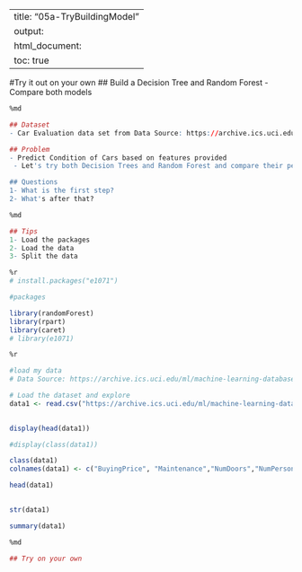 
---
title: "05a-TryBuildingModel"
output:
  html_document:
    toc: true
---


#Try it out on your own
## Build a Decision Tree and Random Forest - Compare both models

```r
%md

## Dataset
- Car Evaluation data set from Data Source: https://archive.ics.uci.edu/ml/machine-learning-databases/car/

## Problem
- Predict Condition of Cars based on features provided
 - Let's try both Decision Trees and Random Forest and compare their performance

## Questions
1- What is the first step?  
2- What's after that?   
```


```r
%md

## Tips
1- Load the packages
2- Load the data
3- Split the data
```


```r
%r
# install.packages("e1071")
```


```r
#packages

library(randomForest)
library(rpart)
library(caret)
# library(e1071)
```


```r
%r

#load my data
# Data Source: https://archive.ics.uci.edu/ml/machine-learning-databases/car/

# Load the dataset and explore
data1 <- read.csv("https://archive.ics.uci.edu/ml/machine-learning-databases/car/car.data", header = TRUE)
 

```


```r
display(head(data1))

#display(class(data1))
```


```r
class(data1)
colnames(data1) <- c("BuyingPrice", "Maintenance","NumDoors","NumPersons", "BootSpace","Safety","Condition")

```


```r
head(data1)
 

```


```r
str(data1)
```


```r
summary(data1)
```


```r
%md

## Try on your own
```

